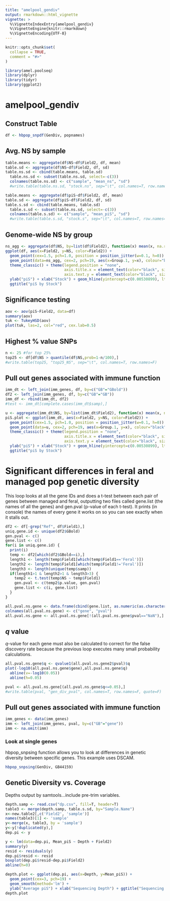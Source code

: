 ```yaml
---
title: "amelpool_gendiv"
output: rmarkdown::html_vignette
vignette: >
  %\VignetteIndexEntry{amelpool_gendiv}
  %\VignetteEngine{knitr::rmarkdown}
  %\VignetteEncoding{UTF-8}
---
```


```r
knitr::opts_chunk$set(
  collapse = TRUE,
  comment = "#>"
)
```

```r
library(amel.poolseq)
library(dplyr)
library(tidyr)
library(ggplot2)
```

# amelpool_gendiv
## Construct Table
```r
df <- hbpop_snpdf(GenDiv, popnames)
```

## Avg. NS by sample
```r
table.means <- aggregate(df$NS~df$Field2, df, mean)
table.sd <- aggregate(df$NS~df$Field2, df, sd)
table.ns.sd <- cbind(table.means, table.sd)
  table.ns.sd <- subset(table.ns.sd, select=-c(3))
  colnames(table.ns.sd) <- c("sample", "mean_ns", "sd")
  #write.table(table.ns.sd, "stock.ns", sep="\t", col.names=T, row.names=F)

table.means <- aggregate(df$piS~df$Field2, df, mean)
table.sd <- aggregate(df$piS~df$Field2, df, sd)
table.s.sd <- cbind(table.means, table.sd)
  table.s.sd <- subset(table.ns.sd, select=-c(3))
  colnames(table.s.sd) <- c("sample", "mean_piS", "sd")
  #write.table(table.s.sd, "stock.s", sep="\t", col.names=T, row.names=F)
```

## Genome-wide NS by group
```r
ns_agg <- aggregate(df$NS, by=list(df$Field2), function(x) mean(x, na.rm=TRUE))
ggplot(df, aes(x=Field2, y=NS, color=Field2)) + 
  geom_point(cex=1.5, pch=1.0, position = position_jitter(w=0.1, h=0)) +
  geom_point(data=ns_agg, cex=2, pch=19, aes(x=Group.1, y=x), colour="black") +
  theme_classic() + theme(legend.position = "none",
                          axis.title.x = element_text(color="black", size=10),
                          axis.text.y = element_text(color="black", size=10)) +
  ylab("piS") + xlab("Stock") + geom_hline(yintercept=c(0.00530899), lty=3) +
  ggtitle("piS by Stock")
```

## Significance testing
```r
aov <- aov(piS~Field2, data=df)
summary(aov)
tuk <- TukeyHSD(aov)
plot(tuk, las=2, col="red", cex.lab=0.5)
```

## Highest % value SNPs
```r
n <- 25 #for top 25%
top25 <- df[df$NS > quantile(df$NS,prob=1-n/100),]
#write.table(top25, "top25_NS", sep="\t", col.names=T, row.names=F)
```

## Pull out genes associated with immune function

```r
imm_dt <- left_join(imm_genes, df, by=c("GB"="GBold"))
df2 <- left_join(imm_genes, df, by=c("GB"="GB"))
imm_df <- rbind(imm_dt, df2)
#test <- imm_dt[complete.cases(imm_dt$samp),]
```

```r
u <- aggregate(imm_dt$NS, by=list(imm_dt$Field2), function(x) mean(x, na.rm=TRUE))
piS.plot <- ggplot(imm_dt, aes(x=Field2, y=NS, color=Field2)) + 
  geom_point(cex=1.5, pch=1.0, position = position_jitter(w=0.1, h=0)) +
  geom_point(data=u, cex=2, pch=19, aes(x=Group.1, y=x), colour="black") +
  theme_classic() + theme(legend.position = "none",
                          axis.title.x = element_text(color="black", size=10),
                          axis.text.y = element_text(color="black", size=10)) +
  ylab("piS") + xlab("Stock") + geom_hline(yintercept=c(0.00530899), lty=3) +
  ggtitle("piS by Stock")

```

# Significant differences in feral and managed pop genetic diversity
This loop looks at all the gene IDs and does a t-test between each pair of genes between managed and feral, outputting two files called gene.list (the names of all the genes) and gen.pval (p-value of each t-test). It prints (in console) the names of every gene it works on so you can see exactly when it stalls out.

```r
df2 <- df[-grep("Ref", df$Field1),]
uniq.gene.id <- unique(df2$GBold)
gen.pval <- c()
gene.list <- c()
for(i in uniq.gene.id) {
  print(i)
  temp <- df2[which(df2$GBold==i),]
  length1 <- length(temp$Field1[which(temp$Field1=='Feral')])
  length2 <- length(temp$Field1[which(temp$Field1!='Feral')])
  length3 <- length(unique(temp$samp))
  if(length1>1 & length2>1 & length3>3) {
    temp2 <- t.test(temp$NS ~ temp$Field1)
    gen.pval <- c(temp2$p.value, gen.pval)
    gene.list <- c(i, gene.list)
  }
}

all.pval.ns.gene <- data.frame(cbind(gene.list, as.numeric(as.character(gen.pval))))
colnames(all.pval.ns.gene) <- c("gene", "pval") 
all.pval.ns.gene <- all.pval.ns.gene[!(all.pval.ns.gene$pval=="NaN"),]
```
## *q* value
*q*-value for each gene must also be calculated to correct for the false discovery rate because the previous loop executes many small probability calculations.

```r
all.pval.ns.gene$q <- qvalue1(all.pval.ns.gene2$pval)$q 
plot(-log10(all.pval.ns.gene$gene),all.pval.ns.gene$q)
  abline(v=-log10(0.05))
  abline(h=0.05)

pval <- all.pval.ns.gene[(all.pval.ns.gene$q<=0.05),]
#write.table(pval, "gen_div_pval", col.names=T, row.names=F, quote=F)
```

## Pull out genes associated with immune function
```r
imm_genes <- data(imm_genes)
imm <- left_join(imm_genes, pval, by=c("GB"="gene"))
imm <- na.omit(imm)
```

### Look at single genes
hbpop_snpsing function allows you to look at differences in genetic diversity between specific genes. This example uses DSCAM.
```r
hbpop_snpsing(GenDiv, GB44159)
```

## Genetic Diversity vs. Coverage

Depths output by samtools...include pre-trim variables.

```r
depth.samp <- read.csv("dp.csv", fill=T, header=T)
table3 <- merge(depth.samp, table.s.sd, by="Sample.Name")
x<-new.table2[,c('Field2', 'sample')]
names(table3)[1] <- 'sample'
y<-merge(x, table3, by = 'sample')
y<-y[!duplicated(y),]
dep.pi <- y

y <- lm(data=dep.pi, Mean_piS ~ Depth + Field2)
summary(y)
resid <- residuals(y)
dep.pi$resid <- resid
boxplot(dep.pi$resid~dep.pi$Field2)
abline(h=0)

depth.plot <- ggplot(dep.pi, aes(x=Depth, y=Mean_piS)) +
  geom_point(cex=3, pch=19) +
  geom_smooth(method='lm') + 
  ylab("Average piS") + xlab("Sequencing Depth") + ggtitle("Sequencing Depth vs. Average Genome-wide Genetic Diversity")
depth.plot
```



